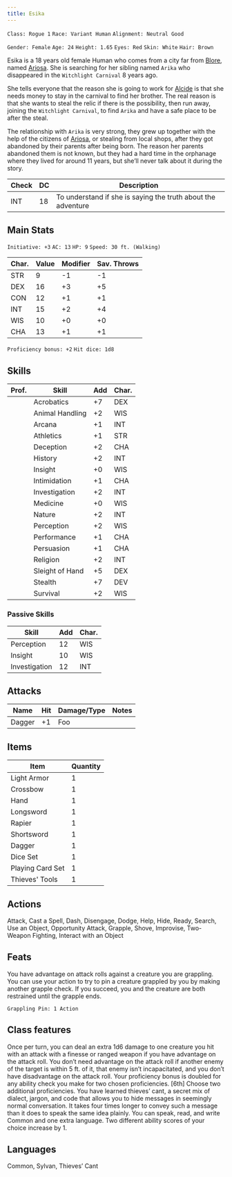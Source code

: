 ```yaml
---
title: Esika
---
```



`Class: Rogue 1` `Race: Variant Human` `Alignment: Neutral Good`

`Gender: Female` `Age: 24` `Height: 1.65` `Eyes: Red` `Skin: White` `Hair: Brown`

Esika is a 18 years old female Human who comes from a city far from [Blore](/places/blore), named [Ariosa](/places/ariosa). She is searching for her sibling named `Arika` who disappeared in the `Witchlight Carnival` 8 years ago.

She tells everyone that the reason she is going to work for [Alcide](/npc/alcide) is that she needs money to stay in the carnival to find her brother. The real reason is that she wants to steal the relic if there is the possibility, then run away, joining the `Witchlight Carnival`, to find `Arika` and have a safe place to be after the steal.

The relationship with `Arika` is very strong, they grew up together with the help of the citizens of [Ariosa](/places/ariosa), or stealing from local shops, after they got abandoned by their parents after being born. The reason her parents abandoned them is not known, but they had a hard time in the orphanage where they lived for around 11 years, but she’ll never talk about it during the story.

| Check | DC  | Description                                                  |
| ----- | --- | ------------------------------------------------------------ |
| INT   | 18  | To understand if she is saying the truth about the adventure |

## Main Stats

`Initiative: +3` `AC: 13` `HP: 9` `Speed: 30 ft. (Walking)`

| Char. | Value | Modifier | Sav. Throws |
| ----- | ----- | -------- | ----------- |
| STR   | 9     | -1       | -1          |
| DEX   | 16    | +3       | +5          |
| CON   | 12    | +1       | +1          |
| INT   | 15    | +2       | +4          |
| WIS   | 10    | +0       | +0          |
| CHA   | 13    | +1       | +1          |

`Proficiency bonus: +2` `Hit dice: 1d8`

## Skills

| Prof.            | Skill           | Add | Char. |
| ---------------- | --------------- | --- | ----- |
| <ApproveCheck /> | Acrobatics      | +7  | DEX   |
|                  | Animal Handling | +2  | WIS   |
|                  | Arcana          | +1  | INT   |
| <ApproveCheck /> | Athletics       | +1  | STR   |
| <ApproveCheck /> | Deception       | +2  | CHA   |
|                  | History         | +2  | INT   |
|                  | Insight         | +0  | WIS   |
|                  | Intimidation    | +1  | CHA   |
|                  | Investigation   | +2  | INT   |
|                  | Medicine        | +0  | WIS   |
|                  | Nature          | +2  | INT   |
| <ApproveCheck /> | Perception      | +2  | WIS   |
|                  | Performance     | +1  | CHA   |
|                  | Persuasion      | +1  | CHA   |
|                  | Religion        | +2  | INT   |
| <ApproveCheck /> | Sleight of Hand | +5  | DEX   |
| <ApproveCheck /> | Stealth         | +7  | DEV   |
| <ApproveCheck /> | Survival        | +2  | WIS   |

### Passive Skills

| Skill         | Add | Char. |
| ------------- | --- | ----- |
| Perception    | 12  | WIS   |
| Insight       | 10  | WIS   |
| Investigation | 12  | INT   |

## Attacks

| Name   | Hit | Damage/Type | Notes |
| ------ | --- | ----------- | ----- |
| Dagger | +1  | Foo         |

## Items

| Item             | Quantity |
| ---------------- | -------- |
| Light Armor      | 1        |
| Crossbow         | 1        |
| Hand             | 1        |
| Longsword        | 1        |
| Rapier           | 1        |
| Shortsword       | 1        |
| Dagger           | 1        |
| Dice Set         | 1        |
| Playing Card Set | 1        |
| Thieves' Tools   | 1        |

## Actions

<Card title="Standard Action" icon="mdi:sword">
  Attack, Cast a Spell, Dash, Disengage, Dodge, Help, Hide, Ready, Search, Use
  an Object, Opportunity Attack, Grapple, Shove, Improvise, Two-Weapon Fighting,
  Interact with an Object
</Card>

## Feats

<Card title="Grappler • BR 167" icon="mdi:sword">
You have advantage on attack rolls against a creature you are grappling. You can use your action to try to pin a creature grappled by you by making another grapple check. If you succeed, you and the creature are both restrained until the grapple ends.

`Grappling Pin: 1 Action`

</Card>

## Class features

<Card title="Sneak Attack" icon="mdi:sword">
  Once per turn, you can deal an extra 1d6 damage to one creature you hit with
  an attack with a finesse or ranged weapon if you have advantage on the attack
  roll. You don’t need advantage on the attack roll if another enemy of the
  target is within 5 ft. of it, that enemy isn’t incapacitated, and you don’t
  have disadvantage on the attack roll.
</Card>

<Card title="Expertise • PHB 96" icon="mdi:plus">
  Your proficiency bonus is doubled for any ability check you make for two
  chosen proficiencies. [6th] Choose two additional proficiencies.
</Card>

<Card title="Thieves’ Cant • PHB 96" icon="ic:baseline-language">
  You have learned thieves’ cant, a secret mix of dialect, jargon, and code that
  allows you to hide messages in seemingly normal conversation. It takes four
  times longer to convey such a message than it does to speak the same idea
  plainly.
</Card>

<Card title="Languages • BR 31" icon="ic:baseline-language">
  You can speak, read, and write Common and one extra language.
</Card>

<Card title="Ability Score Increase • BR 31" icon="mdi:plus">
  Two different ability scores of your choice increase by 1.
</Card>

## Languages

Common, Sylvan, Thieves’ Cant
